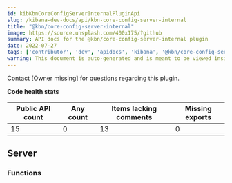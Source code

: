 ```yaml
---
id: kibKbnCoreConfigServerInternalPluginApi
slug: /kibana-dev-docs/api/kbn-core-config-server-internal
title: "@kbn/core-config-server-internal"
image: https://source.unsplash.com/400x175/?github
summary: API docs for the @kbn/core-config-server-internal plugin
date: 2022-07-27
tags: ['contributor', 'dev', 'apidocs', 'kibana', '@kbn/core-config-server-internal']
warning: This document is auto-generated and is meant to be viewed inside our experimental, new docs system. Reach out in #docs-engineering for more info.
---
```




Contact [Owner missing] for questions regarding this plugin.

**Code health stats**

| Public API count  | Any count | Items lacking comments | Missing exports |
|-------------------|-----------|------------------------|-----------------|
| 15 | 0 | 13 | 0 |

## Server

### Functions
<DocDefinitionList data={kbnCoreConfigServerInternalObj.server.functions}/>

